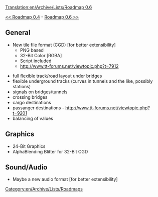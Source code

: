[[Translation:en/Archive/Lists/Roadmap 0.6]]
[[Category:en/Archive/Lists/Roadmaps]]

[[en/Roadmap 0.4|<< Roadmap 0.4]] - [[en/Archive/Lists/Roadmap 0.6|Roadmap 0.6 >>]]

== General ==

* New tile file format (CGD) [for better extensibility]
** PNG based
** 32-Bit Color [RGBA]
** Script included
** http://www.tt-forums.net/viewtopic.php?t=7912

*full flexible track/road layout under bridges
*flexible underground tracks (curves in tunnels and the like, possibly stations)
*signals on bridges/tunnels
*crossing bridges
*cargo destinations
*passanger destinations - http://www.tt-forums.net/viewtopic.php?t=9201
*balancing of values

== Graphics ==

* 24-Bit Graphics
* AlphaBlending Blitter for 32-Bit CGD

== Sound/Audio ==

* Maybe a new audio format [for better extensibility]